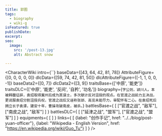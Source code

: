 ```yaml
---
title: 郭图
tags:
  - biography
  - wiki-g
isFeatured: true
publishDate:
excerpt:
seo:
  image:
    src: '/post-13.jpg'
    alt: Abstract snow

---
```



<CharacterWiki
  intro={``}
  baseData={[43, 64, 42, 81, 78]}
  AttributeFigure={[0, 0, 0, 0, 0]}
  dlcData={[59, 74, 42, 81, 50]}
  dlcAttributeFigure={[-1, 1, 0, 0, -1]}
  baseData2={[0, 7]}
  dlcData2={[3, 9]}
  traitsBase={['中原', '能吏']}
  traitsDLC={['中原', '能吏', '反间', '自矜', '功名']}
  biography={`字公则，颍川人。本被韩馥征辟，袁绍取得冀州后成为其谋士，多次献计反对沮授的观点。在官渡之战前力主决战，更说服袁绍分割沮授兵权，官渡之战后又诬称张郃、高览未能尽力，审配怀有二心。在袁绍死后拥立长子袁谭，建安十年，曹操攻破南皮，被杀。`}
  battlesBase={
    [
      ["官渡之战", "敌军"],
      ["南皮之战", "敌军"]
    ]
  }
  battlesDLC={
    [
      ["延津之战", "盟军"],
      ["官渡之战", "盟军"]
    ]
  }
  equipments={
    [
    ]
  }
  links={
    [
      {label: "创作手记", href: "../../blog/post-yuan-officer"},
      {label: "Wikipedia - English Version", href: "https://en.wikipedia.org/wiki/Guo_Tu"}
    ]
  }
/>
